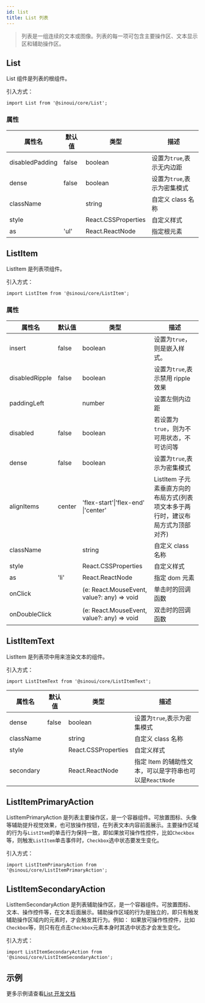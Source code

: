 ```yaml
---
id: list
title: List 列表
---
```


> 列表是一组连续的文本或图像。列表的每一项可包含主要操作区、文本显示区和辅助操作区。

## List

List 组件是列表的根组件。

引入方式：

```tsx
import List from '@sinoui/core/List';
```

### 属性

| 属性名          | 默认值 | 类型                | 描述                        |
| --------------- | ------ | ------------------- | --------------------------- |
| disabledPadding | false  | boolean             | 设置为`true`,表示无内边距   |
| dense           | false  | boolean             | 设置为`true`,表示为密集模式 |
| className       |        | string              | 自定义 class 名称           |
| style           |        | React.CSSProperties | 自定义样式                  |
| as              | 'ul'   | React.ReactNode     | 指定根元素                  |

## ListItem

ListItem 是列表项组件。

引入方式：

```tsx
import ListItem from '@sinoui/core/ListItem';
```

### 属性

| 属性名         | 默认值 | 类型                                       | 描述                                                                            |
| -------------- | ------ | ------------------------------------------ | ------------------------------------------------------------------------------- |
| insert         | false  | boolean                                    | 设置为`true`，则是嵌入样式。                                                    |
| disabledRipple | false  | boolean                                    | 设置为`true`,表示禁用 ripple 效果                                               |
| paddingLeft    |        | number                                     | 设置左侧内边距                                                                  |
| disabled       | false  | boolean                                    | 若设置为`true`，则为不可用状态，不可访问等                                      |
| dense          | false  | boolean                                    | 设置为`true`,表示为密集模式                                                     |
| alignItems     | center | 'flex-start'\|'flex-end' \|'center'        | ListItem 子元素垂直方向的布局方式(列表项文本多于两行时，建议布局方式为顶部对齐) |
| className      |        | string                                     | 自定义 class 名称                                                               |
| style          |        | React.CSSProperties                        | 自定义样式                                                                      |
| as             | 'li'   | React.ReactNode                            | 指定 dom 元素                                                                   |
| onClick        |        | (e: React.MouseEvent, value?: any) => void | 单击时的回调函数                                                                |
| onDoubleClick  |        | (e: React.MouseEvent, value?: any) => void | 双击时的回调函数                                                                |

## ListItemText

ListItem 是列表项中用来渲染文本的组件。

引入方式：

```tsx
import ListItemText from '@sinoui/core/ListItemText';
```

| 属性名    | 默认值 | 类型                | 描述                                                    |
| --------- | ------ | ------------------- | ------------------------------------------------------- |
| dense     | false  | boolean             | 设置为`true`,表示为密集模式                             |
| className |        | string              | 自定义 class 名称                                       |
| style     |        | React.CSSProperties | 自定义样式                                              |
| secondary |        | React.ReactNode     | 指定 Item 的辅助性文本，可以是字符串也可以是`ReactNode` |

## ListItemPrimaryAction

ListItemPrimaryAction 是列表主要操作区，是一个容器组件。可放置图标、头像等辅助提升视觉效果，也可放操作按钮，在列表文本内容前面展示。主要操作区域的行为与`ListItem`的单击行为保持一致，即如果放可操作性控件，比如`Checkbox`等，则触发`ListItem`单击事件时，`Checkbox`选中状态要发生变化。

引入方式：

```tsx
import ListItemPrimaryAction from '@sinoui/core/ListItemPrimaryAction';
```

## ListItemSecondaryAction

ListItemSecondaryAction 是列表辅助操作区，是一个容器组件。可放置图标、文本、操作控件等，在文本后面展示。辅助操作区域的行为是独立的，即只有触发辅助操作区域内的元素时，才会触发其行为。例如： 如果放可操作性控件，比如`Checkbox`等，则只有在点击`Checkbox`元素本身时其选中状态才会发生变化。

引入方式：

```tsx
import ListItemSecondaryAction from '@sinoui/core/ListItemSecondaryAction';
```

## 示例

更多示例请查看[List 开发文档](../components/list)

